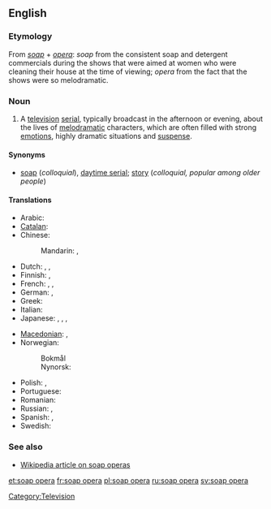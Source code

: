 ==English==

===Etymology===
From ''[[soap]]'' + ''[[opera]]'': ''soap'' from the consistent soap and detergent commercials during the shows that were aimed at women who were cleaning their house at the time of viewing; ''opera'' from the fact that the shows were so melodramatic.

===Noun===
{{en-noun|sg=[[soap]] [[opera]]}}

# A [[television]] [[serial]], typically broadcast in the afternoon or evening, about the lives of [[melodramatic]] characters, which are often filled with strong [[emotion]]s, highly dramatic situations and [[suspense]].

====Synonyms====
* [[soap]] (''colloquial''), [[daytime serial]]; [[story]] (''colloquial, popular among older people'')

====Translations====
{{trans-top|television serial}}
* Arabic: {{t|ar|أوبرا الصابون|f|tr='uubira al-Saabuun|sc=Arab}}
* [[Catalan]]: {{t-|ca|culebrot|m}}
* Chinese:
*: Mandarin: {{t|zh|肥皂劇|sc=Hani}},  {{t|zh|肥皂剧|tr=féizào-jù|sc=Hani}}
* Dutch: {{t+|nl|soap|f}}, {{t|nl|soapreeks}} '' '', {{t|nl|soapserie}} '' ''
* Finnish: {{t-|fi|saippuasarja}}, {{t-|fi|saippuaooppera}}
* French: {{t+|fr|feuilleton|m}}, {{t+|fr|soap opera|m}}, {{t+|fr|soap|m}}
* German: {{t+|de|soap|f|alt=Soap}}, {{t+|de|Seifenoper|f}}
* Greek: {{t|el|σαπουνόπερα|f|tr=sapounópera|sc=Grek}}
* Italian: {{t-|it|telenovela|f}}
* Japanese: {{t-|ja|昼メロ|tr=hiru-mero|sc=Jpan}}, {{t|ja|昼ドラマ|tr=hiru-dorama|sc=Jpan}}, {{t|ja|昼ドラ|tr=hiru-dora|sc=Jpan}},  {{t|ja|ソープオペラ|tr=sōpuopera|sc=Jpan}}
{{trans-mid}}
* [[Macedonian]]: {{t-|mk|сапунска опера|f|tr=sápunnska ópera|xs=Macedonian}},  {{t-|mk|сапуница|f|tr=sapúnica|xs=Macedonian}}
* Norwegian:
*: Bokmål {{t-|no|såpeopera|m}}
*: Nynorsk: {{t-|no|såpeopera|m}}
* Polish: {{t+|pl|telenowela|f}},  {{t+|pl|opera mydlana|f}}
* Portuguese: {{t-|pt|telenovela|f}}
* Romanian: {{t|ro|telenovelă|f}}
* Russian: {{t|ru|мыльная опера|f|tr=mýl'naja ópera|sc=Cyrl}},  {{t|ru|телесериал|m|tr=teleseriál|sc=Cyrl}}
* Spanish: {{t+|es|telenovela|f}}, {{t|es|culebrón|m}}
* Swedish: {{t-|sv|såpopera|c}}
{{trans-bottom}}

===See also===
* [[w:soap_opera|Wikipedia article on soap operas]]

[[Category:Television]]

[[et:soap opera]]
[[fr:soap opera]]
[[pl:soap opera]]
[[ru:soap opera]]
[[sv:soap opera]]